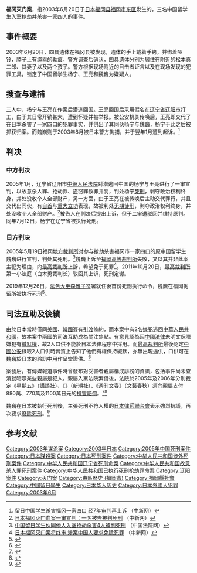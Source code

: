 {{Other uses list|2003年[[福岡縣|福岡縣]][[福岡市|福岡市]]的滅門案|1996-8年福岡縣[[北九州市|北九州市]]的滅門案|北九州監禁殺人事件|2004年福岡縣[[大牟田市|大牟田市]]的滅門案|大牟田4人殺害事件}}
{{Infobox civilian attack
|title= 福岡一家4人殺害事件
|location= {{JPN}}[[福岡縣|福岡縣]][[福岡市|福岡市]][[東区_(福岡市)|東区]]馬出
|date=2003年6月20日
|motive=入室搶劫殺人
|weapons=
| target = 服裝商人一家
| type=溺斃（2名）<br>勒斃（2名）
|fatalities=4
|injuries=
|victim=男性（41歲）<br>女性（40歲）<br>男童（11歲）<br>女童（8歲）
|perps=王亮（21歲，[[無期徒刑|無期徒刑]]）<br>楊寧（23歲，[[死刑|死刑]]，2005年7月12日執行）<br>魏巍（23歲，死刑，2019年12月26日執行）
}}
'''福冈灭门案'''，指2003年6月20日于[[日本|日本]][[福冈县|福冈县]][[福冈市|福冈市]][[東區_(福岡市)|东区]]发生的，三名中国留学生入室抢劫并杀害一家四人的事件。
==事件概要==
2003年6月20日，四具遗体在福冈县{{ja-link|博多湾}}被发现，遗体的手上戴着手铐，并绑着哑铃，脖子上有绳索的勒痕。警方调查后确认，四具遗体分别为居住在附近的松本真二郎、其妻子以及两个孩子。警方根据现场附近的目击者证言以及在现场发现的犯罪工具，锁定了中国留学生杨宁、王亮和魏巍为嫌疑人。

==搜查与逮捕==
三人中、杨宁与王亮在作案后潜逃回国。王亮回国后采用假名在[[辽宁省|辽宁省]][[辽阳市|辽阳市]]打工，由于其日常开销甚大，遭到怀疑并被举报。被公安机关传唤后，王亮即交代了在日本杀害了一家四口的犯罪事实，并供出了其同伙杨宁与魏巍，杨宁于此之后被抓获归案。而魏巍则于2003年8月被日本警方拘捕，并于翌年1月遭到起诉。<ref>[http://www.chinanews.com/lxsh/news/2010/02-02/2103824.shtml 留日中国学生杀害福冈一家四口 经7年审判再上诉] {{Wayback|url=http://www.chinanews.com/lxsh/news/2010/02-02/2103824.shtml |date=20190605115941 }}（中新网）</ref>

==判决==
===中方判决===
2005年1月，辽宁省辽阳市[[中级人民法院|中级人民法院]]对潜逃回中国的杨宁与王亮进行了一审宣判，以故意杀人罪、抢劫罪、盗窃罪数罪并罚，判处杨宁[[死刑|死刑]]，剥夺政治权利终身，并处没收个人全部财产，另一方面，由于王亮在被传唤后主动交代罪行，并且交代出同伙，有[[自首|自首]]与[[重大立功|重大立功]]表现，故被判处[[无期徒刑|无期徒刑]]，剥夺政治权利终身，并处没收个人全部财产。<ref>[http://www.chinanews.com/news/2005/2005-01-25/26/532706.shtml 日本福冈灭门血案一审宣判：一名被告被判死刑] {{Wayback|url=http://www.chinanews.com/news/2005/2005-01-25/26/532706.shtml |date=20190602194041 }}（中新网）</ref>被告人在判决后提出上诉，但于二审遭驳回并维持原判。同年7月12日，杨宁在辽宁省被执行死刑。
===日方判决===
{{Infobox court case
|name               = 傷害，詐欺，住居侵入，強盗，建造物侵入，窃盗，強盗殺人，死体遺棄被告事件
|court              = [[最高裁判所|最高裁判所]]第一小法庭
|image              = Plate of Saikosaibansho.jpg
|imagesize          = 250
|imagelink          = 
|imagealt           = 
|caption            = 
|full name          = 
|date decided       = {{start date|2011|10|20|df=}}
|citations          = {{lang|ja|平成19(あ)836}}
|transcripts        = 刑集第65卷7号999頁
|judges             = 白木勇（裁判長）<br>宮川光治、櫻井龍子、金築誠志、横田尤孝
|number of judges   = 
|decision by        = 
|concurring         = 全員一致
|dissenting         = 無
|concur/dissent     = 無
|prior actions      = {{lj|福岡地方裁判所}}
|appealed from      = [[福岡高等裁判所|福岡高等裁判所]]
|appealed to        = 
|subsequent actions = 
|related actions    = 
|opinions           = 依国際刑事司法互助請求而於中華人民共和国内作成的共犯口供，於訊問時實質上告知了緘默權，亦無受到肉体上、精神上的強制，因此屬於刑事訴訟法321条1項3号規定之書面。
|keywords           = 刑訴法321条1項3号
|italic title       = 
}}
2005年5月19日福冈[[地方裁判所_(日本)|地方裁判所]]对参与抢劫杀害福冈市一家四口的原中国留学生魏巍进行宣判，判处其死刑。<ref>[http://www.chinacourt.org/article/detail/2005/05/id/163180.shtml 中国留日学生伙同他人入室抢劫杀害4人被判死刑] {{Wayback|url=http://www.chinacourt.org/article/detail/2005/05/id/163180.shtml |date=20160304131700 }}（中国法院网）</ref>魏巍上诉至[[福岡高等裁判所|福岡高等裁判所]]失敗，又以其并非此案主犯为理由，向[[最高裁判所|最高裁判所]]上訴，希望免于死罪<ref>[http://www.chinanews.com/hr/2011/09-16/3331988.shtml 日本福冈灭门案将终审 涉案中国人要求免除死罪] {{Wayback|url=http://www.chinanews.com/hr/2011/09-16/3331988.shtml |date=20190602063333 }}（中新网）</ref>。2011年10月20日，[[最高裁判所|最高裁判所]]第一小法庭（白木勇裁判长）驳回其上诉，死刑定谳。

2019年12月26日，[[法务大臣|法务大臣]][[森雅子|森雅子]]签署就任後首份死刑执行命令，魏巍在福冈拘留所被执行死刑<ref>{{cite news |url=https://www.asahi.com/articles/ASMDV33Y2MDVUTIL005.html |title=一家４人殺害の中国籍の男、死刑執行　森法相の就任後初 |publisher=朝日新聞 |date=2019-12-26 |language=ja |accessdate=2019-12-26 |archive-date=2019-12-26 |archive-url=https://web.archive.org/web/20191226005633/https://www.asahi.com/articles/ASMDV33Y2MDVUTIL005.html |dead-url=no }}</ref>。

== 司法互助及後續 ==
由於日本當時僅同[[美國|美國]]、[[韓國|韓國]]簽有[[引渡|引渡]]條約，而本案中有2名嫌犯逃回[[中華人民共和國|中華人民共和國]]，故本案中兩國的司法互助成為關注焦點。有意見認為因[[中國法律|中國法律]]未明文保障嫌犯有[[緘默權|緘默權]]，故2人口供不能於日本法律程序中採用。而[[最高裁判所|最高裁判所]]最後認定[[中國公安|中國公安]]錄取2人口供時實質上告知了他們有權保持緘默，亦無出現逼供，口供可在魏巍於日本的聆訊中用作呈堂證供。<ref>{{cite journal |last1=翔 |first1=三明 |script-title=ja:国際捜査・司法共助により獲得された証拠の証拠能力とロッキード事件最高裁判決の証拠排除の論理 |journal=法学新報 |date=2014-10-31 |volume=121 |issue=5･6 |pages=157–196 |url=http://id.nii.ac.jp/1648/00007373/ |language=ja |issn=0009-6296}}</ref>

案發后，有傳媒報道事件時曾發布對受害者親屬構成誹謗的資訊，包括事件尚未查清就暗示某些親屬是犯人。親屬入稟法院索償後，法院於2005年及2006年分別裁定《[[星期五_(雜誌)|星期五]]》（[[講談社|講談社]]）、《{{lj|週刊新潮}}》（[[新潮社|新潮社]]）、《[[週刊文春|週刊文春]]》（[[文藝春秋|文藝春秋]]）須向親屬支付880萬、770萬及1100萬日元的[[損害賠償|損害賠償]]。<ref>{{Cite news | url = http://www.47news.jp/CN/200602/CN2006022801003094.html | script-title =ja: 新潮社側への賠償増額 福岡一家4人殺人の報道 | agency = [[共同通信社|共同通信社]] | publisher = {{lj|47NEWS}} | date = 2006-02-28 | accessdate = 2012-10-05 |archiveurl=https://web.archive.org/web/20140710150529/http://www.47news.jp/CN/200602/CN2006022801003094.html|archivedate=2014-07-10}}</ref><ref>{{cite book|script-title=ja:出版ニュース|url=https://books.google.com/books?id=KSQxAQAAIAAJ|publisher=日本出版配給会社|pages=5–7}}</ref>

魏巍在日本被執行死刑後，主張死刑不符人權的[[日本律師聯合會|日本律師聯合會]]表示強烈抗議，再次要求[[廢除死刑|廢除死刑]]。<ref>{{cite web |script-title=ja:日本弁護士連合会：死刑執行に強く抗議し、直ちに死刑執行を停止し、死刑制度の廃止を目指すことを求める会長声明 |url=https://www.nichibenren.or.jp/document/statement/year/2019/191226.html |website=日本弁護士連合会 |language=ja |access-date=2019-12-26 |archive-date=2019-12-26 |archive-url=https://web.archive.org/web/20191226095153/https://www.nichibenren.or.jp/document/statement/year/2019/191226.html |dead-url=no }}</ref>

== 参考文献 ==
{{Reflist|2}}

{{日本裁判所}}

[[Category:2003年谋杀案|Category:2003年谋杀案]]
[[Category:2003年日本|Category:2003年日本]]
[[Category:2005年中国死刑案件|Category:2005年中国死刑案件]]
[[Category:日本謀殺案|Category:日本謀殺案]]
[[Category:日本死刑案件|Category:日本死刑案件]]
[[Category:中华人民共和国涉外死刑案件|Category:中华人民共和国涉外死刑案件]]
[[Category:中华人民共和国辽宁省死刑命案|Category:中华人民共和国辽宁省死刑命案]]
[[Category:中华人民共和国故意杀人罪死刑案件|Category:中华人民共和国故意杀人罪死刑案件]]
[[Category:中华人民共和国已执行死刑抢劫罪命案|Category:中华人民共和国已执行死刑抢劫罪命案]]
[[Category:辽阳案件|Category:辽阳案件]]
[[Category:灭门案|Category:灭门案]]
[[Category:東區歷史_(福岡市)|Category:東區歷史 (福岡市)]]
[[Category:福岡縣社會|Category:福岡縣社會]]
[[Category:中國留日學生|Category:中國留日學生]]
[[Category:日本华人历史|Category:日本华人历史]]
[[Category:日本外國人犯罪|Category:日本外國人犯罪]]
[[Category:2003年6月|Category:2003年6月]]